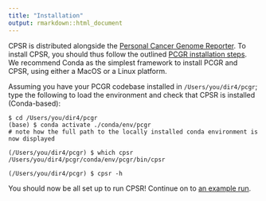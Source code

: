 ```yaml
---
title: "Installation"
output: rmarkdown::html_document
---
```


CPSR is distributed alongside the [Personal Cancer Genome Reporter](https://github.com/sigven). To install CPSR, you should thus follow the outlined [PCGR installation steps](https://sigven.github.io/pcgr/articles/installation.html). We recommend Conda as the simplest framework to install PCGR and CPSR, using either a MacOS or a Linux platform.

Assuming you have your PCGR codebase installed in `/Users/you/dir4/pcgr`; type the following to load the environment and check that CPSR is installed (Conda-based):

```text
$ cd /Users/you/dir4/pcgr
(base) $ conda activate ./conda/env/pcgr
# note how the full path to the locally installed conda environment is now displayed

(/Users/you/dir4/pcgr) $ which cpsr
/Users/you/dir4/pcgr/conda/env/pcgr/bin/cpsr

(/Users/you/dir4/pcgr) $ cpsr -h

```

You should now be all set up to run CPSR! Continue on to [an example run](running.html#example-run).

